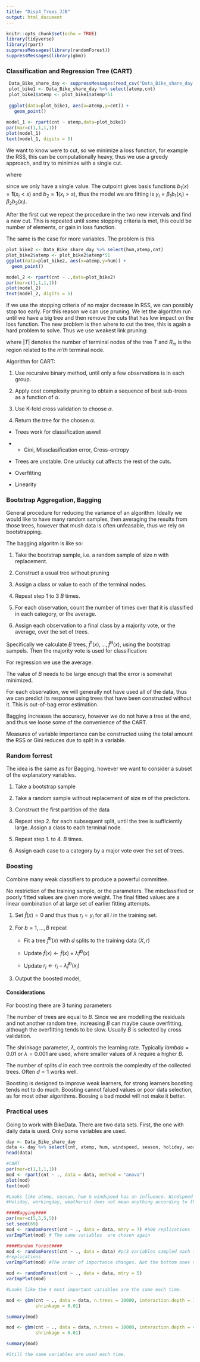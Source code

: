 ```yaml
---
title: "Disp4_Trees_JJB"
output: html_document
---
```


```r
knitr::opts_chunk$set(echo = TRUE)
library(tidyverse)
library(rpart)
suppressMessages(library(randomForest))
suppressMessages(library(gbm))
```

### Classification and Regression Tree (CART)

```r
 Data_Bike_share_day <- suppressMessages(read_csv("Data_Bike_share_day.csv"))
 plot_bike1 <- Data_Bike_share_day %>% select(atemp,cnt)
 plot_bike1$atemp <- plot_bike1$atemp*51
 
 ggplot(data=plot_bike1, aes(x=atemp,y=cnt)) + 
   geom_point() 
  
model_1 <- rpart(cnt ~ atemp,data=plot_bike1)
par(mar=c(1,1,1,1))
plot(model_1)
text(model_1, digits = 5)
```

We want to know were to cut, so we minimize a loss function, for example the RSS, this can be computationally heavy, thus we use a greedy approach, and try to minimize with a single cut.


\begin{align}
\arg\ \underset{s}{\min}\ \left(\arg\underset{c_1}{\min}\ \sum_{x_i<s} (y_i-c_1)^2 + \arg\underset{c_2}{\min}\ \sum_{x_i>s} (y_i-c_2)^2 \right)
\end{align}
where
\begin{align}
\arg\underset{c_1}{\min}\ \sum_{x_i<s} (y_i-c_1)^2 = \hat{y_1}, \quad \arg\underset{c_2}{\min}\ \sum_{x_i<s} (y_i-c_1)^2 = \hat{y_2} 
\end{align}

since we only have a single value. The cutpoint gives basis functions $b_1 (x)=\mathbf{1}(x_i<s)$ and $b_2=\mathbf{1}(x_i>s)$, thus the model we are fitting is $y_i=\beta_1b_1(x_i)+\beta_2b_2(x_i)$.

After the first cut we repeat the procedure in the two new intervals and find a new cut.
This is repeated until some stopping criteria is met, this could be number of elements, or gain in loss function.

The same is the case for more variables. The problem is this

\begin{align}
\arg\ \underset{s,j}{\min}\ \left( \sum_{i|x_i\in R_1(s,j)} (y_i-\hat{y}_{R_1})^2 + \sum_{i|x_i\in R_2(s,j)} (y_i-\hat{y}_{R_2})^2 \right)
\end{align}

```r
plot_bike2 <- Data_Bike_share_day %>% select(hum,atemp,cnt)
plot_bike2$atemp <- plot_bike2$atemp*51
ggplot(data=plot_bike2, aes(x=atemp,y=hum)) +
  geom_point()

model_2 <- rpart(cnt ~ .,data=plot_bike2)
par(mar=c(1,1,1,1))
plot(model_2)
text(model_2, digits = 5)


```

If we use the stopping criteria of no major decrease in RSS, we can possibly stop too early.
For this reason we can use pruning. We let the algorithm run until we have a big tree and then remove the cuts that has low impact on the loss function. The new problem is then where to cut the tree, this is again a hard problem to solve. Thus we use weakest link pruning:

\begin{align}
C_\alpha(T)=\sum^{|T|}_{m=1}\sum_{\{i|x_i\in R_m\}}(y_i-\hat{y}_{R_m})^2+\alpha|T|
\end{align}

where $|T|$ denotes the number of terminal nodes of the tree $T$ and $R_m$ is the region related to the $m'th$ terminal node.

Algorithm for CART:

1. Use recursive binary method, until only a few observations is in each group.

1. Apply cost complexity pruning to obtain a sequence of best sub-trees as a function of $\alpha$.

1. Use K-fold cross validation to choose $\alpha$.

1. Return the tree for the chosen $\alpha$.

* Trees work for classification aswell

* * Gini, Missclasification error, Cross-entropy

* Trees are unstable. One unlucky cut affects the rest of the cuts.

* Overfitting

* Linearity

### Bootstrap Aggregation, Bagging

General procedure for reducing the variance of an algorithm. Ideally we would like to have many random samples, then averaging the results from those trees, however that mush data is often unfeasable, thus we rely on bootstrapping.

The bagging algoritm is like so:

1. Take the bootstrap sample, i.e. a random sample of size $n$ with replacement.

1. Construct a usual tree without pruning

1. Assign a class or value to each of the terminal nodes.

1. Repeat step $1$ to $3$ $B$ times.

1. For each observation, count the number of times over that it is classified in each category, or the average.

1. Assign each observation to a final class by a majority vote, or the average, over the set of trees.

Specifically we calculate $B$ trees, $\hat{f}^1(x),\ldots,\hat{f}^B(x)$, using the bootstrap sampels.
Then the majority vote is used for classification:

\begin{align}
\hat{f}_{vote}(x)= \arg\underset{k}{\max}\ \sum_{j=1}^B \mathbf{1} (\hat{f}^j(x)=k). 
\end{align}

For regression we use the average:

\begin{align}
\hat{f}_{avg}(x)= \frac{1}{B}\sum_{j=1}^B\hat{f}^j(x). 
\end{align}

The value of $B$ needs to be large enough that the error is somewhat minimized.

For each observation, we will generally not have used all of the data, thus we can predict its response using trees that have been constructed without it. This is out-of-bag error estimation.

Bagging increases the accuracy, however we do not have a tree at the end, and thus we loose some of the convenience of the CART.

Measures of variable importance can be constructed using the total amount the RSS or 
Gini reduces due to split in a variable. 

### Random forrest

The idea is the same as for Bagging, however we want to consider a subset of the explanatory variables.

1. Take a bootstrap sample

1. Take a random sample without replacement of size $m$ of the predictors.

1. Construct the first partition of the data

1. Repeat step 2. for each subsequent split, until the tree is sufficiently large. Assign a class to each terminal node.

1. Repeat step 1. to 4. $B$ times.

1. Assign each case to a category by a major vote over the set of trees.

### Boosting

Combine many weak classifiers to produce a powerful committee.

No restriction of the training sample, or the parameters. The misclassified or poorly fitted
values are given more weight. The final fitted values are a linear combination of at large set of earlier fitting attempts.

1. Set $\hat{f}(x)=0$ and thus thus $r_i=y_i$ for all $i$ in the training set.

1. For $b=1,\ldots, B$ repeat

    + Fit a tree $\hat{f}^b(x)$ with $d$ splits to the training data $(X,r)$

    + Update $\hat{f}(x) \leftarrow \hat{f}(x)+\lambda \hat{f}^b(x)$
    
    + Update $r_i \leftarrow r_i - \lambda\hat{f}^b(x_i)$

1. Output the boosted model,

\begin{align}
\hat{f}(x)=\sum_{b=1}^B \lambda \hat{f}^b(x).
\end{align}

#### Considerations

For boosting there are 3 tuning parameters

The number of trees are equal to $B$. Since we are modelling the residuals and not another random tree, increasing $B$ can maybe cause overfitting, although the overfitting tends to be slow. Usually $B$ is selected by cross validation. 

The shrinkage parameter, $\lambda$, controls the learning rate. Typically $lambda = 0.01$ or $\lambda = 0.001$ are used, where smaller values of $\lambda$ require a higher $B$.

The number of splits $d$ in each tree controls the complexity of the collected trees. Often $d=1$ works well.

Boosting is designed to improve weak learners, for strong learners boosting tends not to do much. Boosting cannot falued values or poor data selection, as for most other algorithms. Boosing a bad model will not make it better.

### Practical uses

Going to work with BikeData. There are two data sets. First, the one with daily 
data is used. Only some variables are used. 

```r
day <- Data_Bike_share_day
data <- day %>% select(cnt, atemp, hum, windspeed, season, holiday, workingday, weathersit)
head(data)

#CART
par(mar=c(1,1,1,1))
mod <- rpart(cnt ~ ., data = data, method = "anova")
plot(mod)
text(mod)

#Looks like atemp, season, hum & windspeed has an influence. Windspeed not so much.
#Holiday, workingday, weathersit does not mean anything according to the tree.

####Bagging####
par(mar=c(5,5,5,5))
set.seed(69)
mod <- randomForest(cnt ~ ., data = data, mtry = 7) #500 replications
varImpPlot(mod) # The same variables  are chosen again

####Random Forest####
mod <- randomForest(cnt ~ ., data = data) #p/3 variables sampled each time, 500
#replications
varImpPlot(mod) #The order of importance changes. Not the bottom ones tho. 

mod <- randomForest(cnt ~ ., data = data, mtry = 5)
varImpPlot(mod)

#Looks like the 4 most important variables are the same each time. 

mod <- gbm(cnt ~ ., data = data, n.trees = 10000, interaction.depth = 1,
           shrinkage = 0.01)

summary(mod)

mod <- gbm(cnt ~ ., data = data, n.trees = 10000, interaction.depth = 4,
           shrinkage = 0.01)

summary(mod)

#Still the same variables are used each time. 


```







